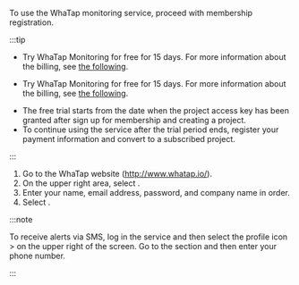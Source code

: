 To use the WhaTap monitoring service, proceed with membership registration.

:::tip

<InDoc product='quick-guide'>

-   Try WhaTap Monitoring for free for 15 days. For more information about the billing, see [the following](management/billing). 

</InDoc>
<Xclude product='quick-guide'>

-   Try WhaTap Monitoring for free for 15 days. For more information about the billing, see [the following](../management/billing). 

</Xclude>

-   The free trial starts from the date when the project access key has been granted after sign up for membership and creating a project.
-   To continue using the service after the trial period ends, register your payment information and convert to a subscribed project.

:::

1.  Go to the WhaTap website (http://www.whatap.io/).
2.  On the upper right area, select <Link to='https://www.whatap.io/ko/signup/' target='_blank'><Cmdname sid="freetrial" /></Link>.
3.  Enter your name, email address, password, and company name in order.
4.  Select <Cmdname sid="sign_up" className="uitext" />.

:::note

To receive alerts via SMS, log in the service and then select the profile icon > <Cmdname sid="manage_account_info" className="uitext" /> on the upper right of the screen. Go to the <Cmdname sid="account_user_phone" className="uitext" /> section and then enter your phone number.

:::
